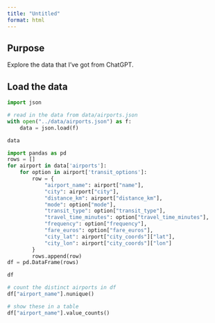```yaml
---
title: "Untitled"
format: html
---
```


## Purpose

Explore the data that I've got from ChatGPT. 

## Load the data


```python
import json

# read in the data from data/airports.json
with open("../data/airports.json") as f:
    data = json.load(f)

data
```



```python
import pandas as pd
rows = []
for airport in data['airports']:
    for option in airport['transit_options']:
        row = {
            "airport_name": airport["name"],
            "city": airport["city"],
            "distance_km": airport["distance_km"],
            "mode": option["mode"],
            "transit_type": option["transit_type"],
            "travel_time_minutes": option["travel_time_minutes"],
            "frequency": option["frequency"],
            "fare_euros": option["fare_euros"],
            "city_lat": airport["city_coords"]["lat"],
            "city_lon": airport["city_coords"]["lon"]
        }
        rows.append(row)
df = pd.DataFrame(rows)

df
```



```python
# count the distinct airports in df
df["airport_name"].nunique()

# show these in a table
df["airport_name"].value_counts()

```
